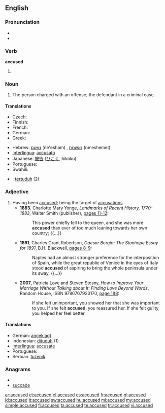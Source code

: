 ==English==

===Pronunciation===
* {{IPA|/əˈkjuːzd/}}
* {{audio|en-us-accused.ogg|Audio (US)}}

===Verb===
'''accused'''

# {{past of|accuse}}

===Noun===
{{en-noun|accused}}

# {{legal}} The person charged with an offense; the defendant in a criminal case.

====Translations====
{{trans-top|defendant}}
* Czech: {{t-|cs|obviněný|m}}
* Finnish: {{t+|fi|syytetty}}
* French: {{t+|fr|accusé}}
* German: {{t+|de|Angeklagte|m}}
* Greek: {{t+|el|κατηγορούμενος|m}}
{{trans-mid}}
* Hebrew: [[נאשם]] (ne'esham) {{m}}, [[נאשמת]] (ne'eshemet) {{f}}
* [[Interlingua]]: [[accusato]]
* Japanese: [[被告]] ([[ひこく]], hikoku)
* Portuguese: {{t+|pt|acusado|m}}
* Swahili: {{t+|sw|mshtakiwa|xs=Swahili}}
{{trans-bottom}}
{{checktrans-top}}
* {{ttbc|Indonesian}}: [[tertuduh]] (2)
{{trans-bottom}}

===Adjective===
{{en-adj}}

# Having been [[accuse]]d; being the target of [[accusation]]s.
#* '''1883''', Charlotte Mary Yonge, ''Landmarks of Recent History, 1770-1883'', Walter Smith (publisher), [http://books.google.com/books?id=gmQDAAAAQAAJ&pg=PA11&dq=accused pages 11–12]:
#*: This power chiefly fell to the queen, and she was more '''accused''' than ever of too much leaning towards her own country; {{...}}
#* '''1891''', Charles Grant Robertson, ''Caesar Borgia: The Stanhope Essay for 1891'', B.H. Blackwell, [http://books.google.com/books?id=h_1DAAAAYAAJ&pg=PA9&dq=accused pages 8–9]:
#*: Naples had an almost stronger preference for the interposition of Spain, while the great republic of Venice in the eyes of Italy stood '''accused''' of aspiring to bring the whole peninsula under its sway, {{...}}
#* '''2007''', Patricia Love and Steven Stosny, ''How to Improve Your Marriage Without Talking about It: Finding Love Beyond Words'', Random House, ISBN 9780767923170, [http://books.google.com/books?id=NnOeP48vS0EC&pg=PA188&dq=accused page 188]:
#*: If she felt unimportant, you showed her that she was important to you. If she felt '''accused''', you reassured her. If she felt guilty, you helped her feel better.

====Translations====
* German: [[angeklagt]]
* Indonesian: [[dituduh]] (1)
* [[Interlingua]]: [[accusate]]
* Portuguese: {{t+|pt|acusado|m}}
* Serbian: [[tuženik]]

===Anagrams===
* {{alphagram|accdesu}}
* [[succade#English|succade]]

[[ar:accused]]
[[et:accused]]
[[el:accused]]
[[es:accused]]
[[fr:accused]]
[[gl:accused]]
[[id:accused]]
[[it:accused]]
[[sw:accused]]
[[hu:accused]]
[[ml:accused]]
[[my:accused]]
[[simple:accused]]
[[fi:accused]]
[[ta:accused]]
[[te:accused]]
[[tr:accused]]
[[vi:accused]]